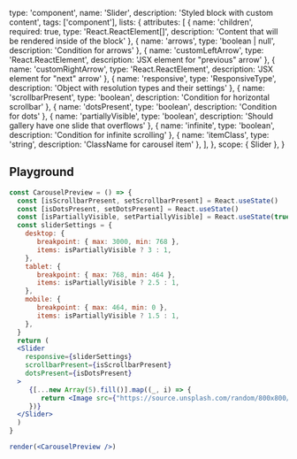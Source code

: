 
  type: 'component',
  name: 'Slider',
  description: 'Styled block with custom content',
  tags: ['component'],
  lists: {
    attributes: [
      { name: 'children', required: true, type: 'React.ReactElement[]', description: 'Content that will be rendered inside of the block' },
      { name: 'arrows', type: 'boolean | null', description: 'Condition for arrows' },
      { name: 'customLeftArrow', type: 'React.ReactElement', description: 'JSX element for "previous" arrow' },
      { name: 'customRightArrow', type: 'React.ReactElement', description: 'JSX element for "next" arrow' },
      { name: 'responsive', type: 'ResponsiveType', description: 'Object with resolution types and their settings' },
      { name: 'scrollbarPresent', type: 'boolean', description: 'Condition for horizontal scrollbar' },
      { name: 'dotsPresent', type: 'boolean', description: 'Condition for dots' },
      { name: 'partiallyVisible', type: 'boolean', description: 'Should gallery have one slide that overflows' },
      { name: 'infinite', type: 'boolean', description: 'Condition for infinite scrolling' },
      { name: 'itemClass', type: 'string', description: 'ClassName for carousel item' },
    ],
  },
  scope: { Slider },
}

## Playground

```jsx live render
const CarouselPreview = () => {
  const [isScrollbarPresent, setScrollbarPresent] = React.useState()
  const [isDotsPresent, setDotsPresent] = React.useState()
  const [isPartiallyVisible, setPartiallyVisible] = React.useState(true)
  const sliderSettings = {
    desktop: {
       breakpoint: { max: 3000, min: 768 },
       items: isPartiallyVisible ? 3 : 1,
    },
    tablet: {
       breakpoint: { max: 768, min: 464 },
       items: isPartiallyVisible ? 2.5 : 1,
    },
    mobile: {
       breakpoint: { max: 464, min: 0 },
       items: isPartiallyVisible ? 1.5 : 1,
    },
  }
  return (
  <Slider
    responsive={sliderSettings}
    scrollbarPresent={isScrollbarPresent}
    dotsPresent={isDotsPresent}
  >
     {[...new Array(5).fill()].map((_, i) => {
        return <Image src={"https://source.unsplash.com/random/800x800/?img=" + i} alt="" style={{width: "300px"}}/>
     })}
  </Slider>
  )
}

render(<CarouselPreview />)
```
